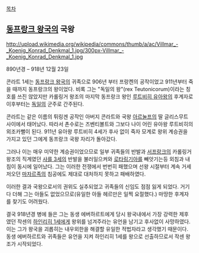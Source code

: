 [[목차]]

== [[동프랑크 왕국]]의 국왕 ==

http://upload.wikimedia.org/wikipedia/commons/thumb/a/ac/Villmar_-_Koenig_Konrad_Denkmal_1.jpg/300px-Villmar_-_Koenig_Konrad_Denkmal_1.jpg

890년경 – 918년 12월 23일


콘라트 1세는 [[동프랑크 왕국]]의 귀족으로 906년 부터 프랑켄의 공작이었고 911년부터 죽을 때까지 동프랑크의 왕이었다. 비록 그는 "독일의 왕"(rex Teutonicorum)이라는 칭호를 쓰진 않았지만 카롤링거 왕조의 마지막 동프랑크 왕인 [[루트비히 유아왕]]의 후계자로 이후부터는 [[독일]]의 군주로 간주된다. 

콘라트는 같은 이름의 튀링겐 공작인 아버지 콘라트와 국왕 [[아르눌프]]의 딸 글리스무트 사이에서 태어났다. 따라서 촌수로는 즈벤티볼트와 그보다 나이 어린 유아왕 루트비히의 외조카뻘이 된다. 911년 유아왕 루트비히 4세가 후사 없이 죽자 모계로 왕위 계승권을 가지고 있던 그에게 동프랑크 국왕 자리가 돌아갔다.

그러나 이는 매우 미약한 계승권이었으므로 일부 귀족들의 반발과 [[서프랑크]]의 카롤링거 왕조의 직계였던 [[샤를 3세]]의 반발을 불러일으켜와 [[로타링기아]]를 빼앗기는등 외침과 내침이 동시에 일어났다. 그는 이러한 전쟁에서 번번히 패했으며 선왕 시절부터 계속 거세저오던 [[마자르족]]의 침공에도 제대로 대처하지 못하고 패배하였다. 

이러한 결과 국왕으로서의 권위도 실추되었고 귀족들의 신임도 점점 잃게 되었다. 거기다 더해 그는 아들도 없었으므로(유일한 아들 헤르만은 일찍 요절했다.) 마땅한 후계자를 찾기도 어려웠다.

결국 918년경 병에 들은 그는 동생 에버하르트에게 당시 왕국내에서 가장 강력한 제후였던 작센의 [[하인리히 1세]]에게 왕위를 넘겨주라는 유언을 남기고 후사없이 사망하였다. 이는 그가 왕국을 괴롭히는 내우외한을 해결할 유일한 적법자라고 생각했기 때문이다. 동생 에버하르트와 귀족들은 유언을 지켜 하인리히 1세를 왕으로 선출하므로서 작센 왕조가 시작되었다.




